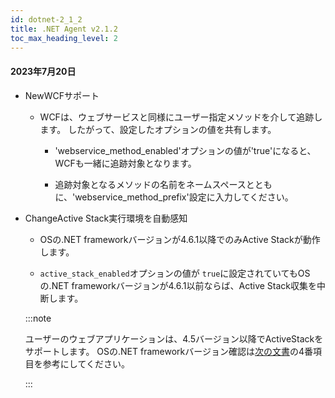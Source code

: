 ```yaml
---
id: dotnet-2_1_2
title: .NET Agent v2.1.2
toc_max_heading_level: 2
---
```


#### 2023年7月20日

-   <Status>New</Status>WCFサポート

    -   WCFは、ウェブサービスと同様にユーザー指定メソッドを介して追跡します。 したがって、設定したオプションの値を共有します。

        -   'webservice_method_enabled'オプションの値が'true'になると、WCFも一緒に追跡対象となります。

        -   追跡対象となるメソッドの名前をネームスペースとともに、'webservice_method_prefix'設定に入力してください。

-   <Status>Change</Status>Active Stack実行環境を自動感知

    -   OSの.NET frameworkバージョンが4.6.1以降でのみActive Stackが動作します。

    -   `active_stack_enabled`オプションの値が `true`に設定されていてもOSの.NET frameworkバージョンが4.6.1以前ならば、Active Stack収集を中断します。

    :::note

    ユーザーのウェブアプリケーションは、4.5バージョン以降でActiveStackをサポートします。 OSの.NET frameworkバージョン確認は[次の文書](https://docs.whatap.io/dotnet/supported-spec#use-tools)の4番項目を参考にしてください。

    :::
